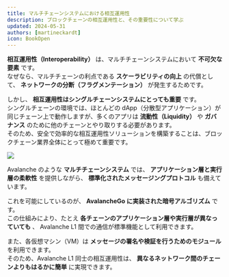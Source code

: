```yaml
---
title: マルチチェーンシステムにおける相互運用性  
description: ブロックチェーンの相互運用性と、その重要性について学ぶ  
updated: 2024-05-31  
authors: [martineckardt]  
icon: BookOpen  
---
```


**相互運用性（Interoperability）** は、マルチチェーンシステムにおいて **不可欠な要素** です。  
なぜなら、マルチチェーンの利点である **スケーラビリティの向上** の代償として、 **ネットワークの分断（フラグメンテーション）** が発生するためです。  

しかし、 **相互運用性はシングルチェーンシステムにとっても重要** です。  
シングルチェーンの環境では、ほとんどの dApp（分散型アプリケーション）が同じチェーン上で動作しますが、多くのアプリは **流動性（Liquidity）** や **ガバナンス** のために他のチェーンとやり取りする必要があります。  
そのため、安全で効率的な相互運用性ソリューションを構築することは、ブロックチェーン業界全体にとって極めて重要です。  

![](/common-images/multi-chain-architecture/vm-variety.png)  

Avalanche のような **マルチチェーンシステム** では、 **アプリケーション層と実行層の柔軟性** を提供しながら、 **標準化されたメッセージングプロトコル** も備えています。  

これを可能にしているのが、 **AvalancheGo に実装された暗号アルゴリズム** です。  
この仕組みにより、たとえ **各チェーンのアプリケーション層や実行層が異なっていても** 、 Avalanche L1 間での通信が標準機能として利用できます。  

また、各仮想マシン（VM）は **メッセージの署名や検証を行うためのモジュール** を利用できます。  
そのため、Avalanche L1 同士の相互運用性は、 **異なるネットワーク間のチェーンよりもはるかに簡単** に実現できます。  